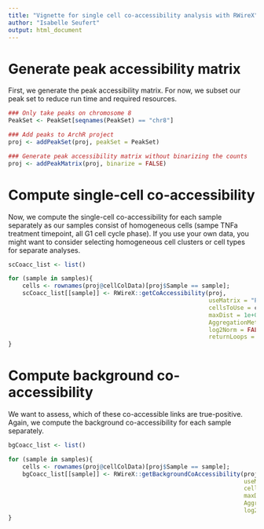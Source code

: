 ```yaml
---
title: "Vignette for single cell co‐accessibility analysis with RWireX"
author: "Isabelle Seufert"
output: html_document
---
```


# Generate peak accessibility matrix
First, we generate the peak accessibility matrix. For now, we subset our peak set to reduce run time and required resources.

```r
### Only take peaks on chromosome 8
PeakSet <- PeakSet[seqnames(PeakSet) == "chr8"]

### Add peaks to ArchR project
proj <- addPeakSet(proj, peakSet = PeakSet)

### Generate peak accessibility matrix without binarizing the counts
proj <- addPeakMatrix(proj, binarize = FALSE)
```

# Compute single-cell co-accessibility
Now, we compute the single-cell co-accessibility for each sample separately as our samples consist of homogeneous cells (sampe TNFa treatment timepoint, all G1 cell cycle phase). If you use your own data, you might want to consider selecting homogeneous cell clusters or cell types for separate analyses.

```r
scCoacc_list <- list()

for (sample in samples){
    cells <- rownames(proj@cellColData)[proj$Sample == sample];
    scCoacc_list[[sample]] <- RWireX::getCoAccessibility(proj, 
                                                         useMatrix = "PeakMatrix",
                                                         cellsToUse = cells,
                                                         maxDist = 1e+06, 
                                                         AggregationMethod = "single_cell_resolution",
                                                         log2Norm = FALSE,
                                                         returnLoops = TRUE)
}
```

# Compute background co-accessibility
We want to assess, which of these co-accessible links are true-positive. Again, we compute the background co-accessibility for each sample separately.

```r
bgCoacc_list <- list()

for (sample in samples){
    cells <- rownames(proj@cellColData)[proj$Sample == sample];
    bgCoacc_list[[sample]] <- RWireX::getBackgroundCoAccessibility(proj, 
                                                                   useMatrix = "PeakMatrix",
                                                                   cellsToUse = cells,
                                                                   maxDist = 1e+06, 
                                                                   AggregationMethod = "single_cell_resolution",
                                                                   log2Norm = FALSE)
}
```
